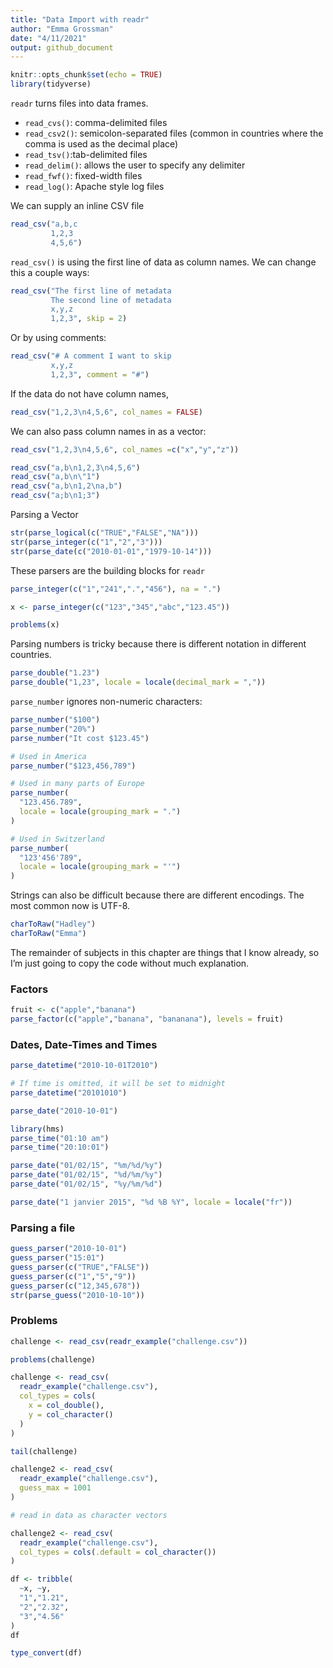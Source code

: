 ```yaml
---
title: "Data Import with readr"
author: "Emma Grossman"
date: "4/11/2021"
output: github_document
---
```


```r
knitr::opts_chunk$set(echo = TRUE)
library(tidyverse)
```

`readr` turns files into data frames.

- `read_cvs()`: comma-delimited files
- `read_csv2()`: semicolon-separated files (common in countries where the comma is used as the decimal place)
- `read_tsv()`:tab-delimited files
- `read_delim()`: allows the user to specify any delimiter
- `read_fwf()`: fixed-width files
- `read_log()`: Apache style log files

We can supply an inline CSV file
```r
read_csv("a,b,c
         1,2,3
         4,5,6")
```

`read_csv()` is using the first line of data as column names. We can change this a couple ways:
```r
read_csv("The first line of metadata
         The second line of metadata
         x,y,z
         1,2,3", skip = 2)
```

Or by using comments:
```r
read_csv("# A comment I want to skip
         x,y,z
         1,2,3", comment = "#")
```

If the data do not have column names,
```r
read_csv("1,2,3\n4,5,6", col_names = FALSE)
```

We can also pass column names in as a vector:
```r
read_csv("1,2,3\n4,5,6", col_names =c("x","y","z"))
```

```r
read_csv("a,b\n1,2,3\n4,5,6")
read_csv("a,b\n\"1")
read_csv("a,b\n1,2\na,b")
read_csv("a;b\n1;3")
```

Parsing a Vector
```r
str(parse_logical(c("TRUE","FALSE","NA")))
str(parse_integer(c("1","2","3")))
str(parse_date(c("2010-01-01","1979-10-14")))
```

These parsers are the building blocks for `readr`

```r
parse_integer(c("1","241",".","456"), na = ".")
```

```r
x <- parse_integer(c("123","345","abc","123.45"))
```

```r
problems(x)
```

Parsing numbers is tricky because there is different notation in different countries.
```r
parse_double("1.23")
parse_double("1,23", locale = locale(decimal_mark = ","))
```

`parse_number` ignores non-numeric characters:
```r
parse_number("$100")
parse_number("20%")
parse_number("It cost $123.45")
```

```r
# Used in America
parse_number("$123,456,789")

# Used in many parts of Europe
parse_number(
  "123.456.789",
  locale = locale(grouping_mark = ".")
)

# Used in Switzerland
parse_number(
  "123'456'789",
  locale = locale(grouping_mark = "'")
)
```

Strings can also be difficult because there are different encodings. The most common now is UTF-8.

```r
charToRaw("Hadley")
charToRaw("Emma")
```

The remainder of subjects in this chapter are things that I know already, so I'm just going to copy the code without much explanation.

### Factors

```r
fruit <- c("apple","banana")
parse_factor(c("apple","banana", "bananana"), levels = fruit)
```



### Dates, Date-Times and Times

```r
parse_datetime("2010-10-01T2010")

# If time is omitted, it will be set to midnight
parse_datetime("20101010")

parse_date("2010-10-01")

library(hms)
parse_time("01:10 am")
parse_time("20:10:01")
```

```r
parse_date("01/02/15", "%m/%d/%y")
parse_date("01/02/15", "%d/%m/%y")
parse_date("01/02/15", "%y/%m/%d")

parse_date("1 janvier 2015", "%d %B %Y", locale = locale("fr"))
```


### Parsing a file

```r
guess_parser("2010-10-01")
guess_parser("15:01")
guess_parser(c("TRUE","FALSE"))
guess_parser(c("1","5","9"))
guess_parser(c("12,345,678"))
str(parse_guess("2010-10-10"))
```

### Problems

```r
challenge <- read_csv(readr_example("challenge.csv"))
```


```r
problems(challenge)
```


```r
challenge <- read_csv(
  readr_example("challenge.csv"),
  col_types = cols(
    x = col_double(),
    y = col_character()
  )
)

tail(challenge)
```

```r
challenge2 <- read_csv(
  readr_example("challenge.csv"),
  guess_max = 1001
)
```

```r
# read in data as character vectors

challenge2 <- read_csv(
  readr_example("challenge.csv"),
  col_types = cols(.default = col_character())
)
```

```r
df <- tribble(
  ~x, ~y,
  "1","1.21",
  "2","2.32",
  "3","4.56"
)
df
```

```r
type_convert(df)
```











